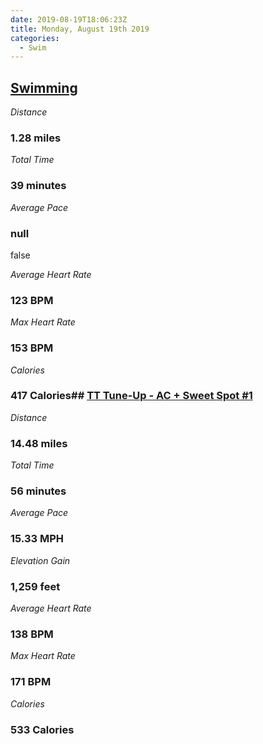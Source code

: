 ```yaml
---
date: 2019-08-19T18:06:23Z
title: Monday, August 19th 2019
categories:
  - Swim
---
```

## [Swimming](https://www.strava.com/activities/2633955606)

_Distance_

### 1.28 miles

_Total Time_

### 39 minutes

_Average Pace_

### null

false

_Average Heart Rate_

### 123 BPM

_Max Heart Rate_

### 153 BPM

_Calories_

### 417 Calories## [TT Tune-Up - AC + Sweet Spot #1](https://www.strava.com/activities/2634059764)

_Distance_

### 14.48 miles

_Total Time_

### 56 minutes

_Average Pace_

### 15.33 MPH

_Elevation Gain_

### 1,259 feet

_Average Heart Rate_

### 138 BPM

_Max Heart Rate_

### 171 BPM

_Calories_

### 533 Calories